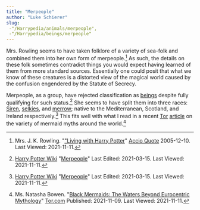 ```yaml
---
title: "Merpeople"
author: "Luke Schierer"
slug:
 -"/Harrypedia/animals/merpeople",
 -"/Harrypedia/beings/merpeople"
---
```


Mrs. Rowling seems to have taken folklore of a variety of sea-folk and combined
them into her own form of merpeople.[^211111-3]  As such, the details on these
folk sometimes contradict things you would expect having learned of them from
more standard sources.  Essentially one could posit that what we know of these
creatures is a distorted view of the magical world caused by the confusion
engendered by the Statute of Secrecy.  

Merpeople, as a group, have rejected classification as [beings](../)
despite fully qualifying for such status.[^211111-4]  She seems to have split
them into three races: [Siren](siren), [selkies](selkies), and [merrow](merrow);
native to the Mediterranean, Scotland, and Ireland respectively.[^211111-5] This
fits well with what I read in a recent [Tor][] [article][tbm1] on the variety of
mermaid myths around the world.[^211111-6]

[tbm1]: https://www.tor.com/2021/11/09/black-mermaids-the-waters-beyond-eurocentric-mythology/

[Tor]: https://www.tor.com/

[^211111-6]: Ms. Natasha Bowen.
    "[Black Mermaids: The Waters Beyond Eurocentric Mythology](https://www.tor.com/2021/11/09/black-mermaids-the-waters-beyond-eurocentric-mythology/)"
    [Tor.com](https://www.tor.com/) Published: 2021-11-09. Last Viewed: 2021-11-11.

[^211111-5]: [Harry Potter Wiki](https://harrypotter.fandom.com/wiki)
    "[Merpeople](https://harrypotter.fandom.com/wiki/Merpeople)"
    Last Edited: 2021-03-15. Last Viewed: 2021-11-11.

[^211111-4]: [Harry Potter Wiki](https://harrypotter.fandom.com/wiki)
    "[Merpeople](https://harrypotter.fandom.com/wiki/Merpeople)"
    Last Edited: 2021-03-15. Last Viewed: 2021-11-11.

[^211111-3]: Mrs. J. K. Rowling.
    "["Living with Harry Potter](http://www.accio-quote.org/articles/2005/1205-bbc-fry.html)"
    [Accio Quote](http://www.accio-quote.org) 2005-12-10. Last Viewed: 2021-11-11.
